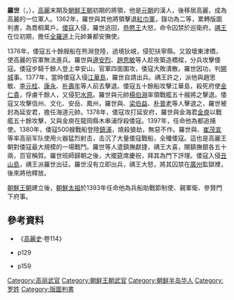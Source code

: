 '''羅世'''（{{lang-ko|나세}}，{{bd|1319年||1397年}}），[[高麗|高麗]]末期及[[朝鮮王朝|朝鮮王朝]]初期的將領，他是[[元朝|元朝]]的漢人，後移居高麗，成為高麗的一位軍人。1362年，羅世與其他將領擊退[[紅巾軍|紅巾軍]]，錄功為二等，累轉版圖判書，為喬桐萬戶。[[倭寇|倭寇]]入侵，羅世逃回，[[高麗恭愍王|恭愍王]]大怒，命令囚禁於巡衛府。[[高麗禑王|禑王]]在位初期，擔任[[全羅道|全羅道]]上元帥兼都安撫使。

1376年，倭寇五十餘艘船在熊淵登陸，過境狄峴，侵犯扶寧縣。又毀壞東津橋，使高麗的官軍無法進兵。羅世與[[邊安烈|邊安烈]]、[[趙思敏|趙思敏]]等人趁夜築造橋樑，分兵攻擊倭寇。倭寇步騎千餘人登上幸安山，官軍四面圍攻，倭寇大敗潰散。羅世因功，判[[開城|開城]]事。1377年，當時倭寇入侵[[江華島|江華島]]，羅世自請出兵。禑王許之，派他與趙思敏、[[李元桂|李元桂]]、[[康永|康永]]、[[朴壽年|朴壽年]]等人前去擊退。倭寇五十餘船攻擊江華島，殺死府使[[金仁貴|金仁貴]]，俘虜千餘人，又侵犯[[水原|水原]]。羅世與元帥[[楊伯淵|楊伯淵]]率領戰艦五十艘將之擊退。倭寇又攻擊信州、文化、安岳、鳳州，羅世與{{link-ko|沈德符 (高麗)|심덕부|沈德符}}、[[梁伯益|梁伯益]]、[[朴普老|朴普老]]等人擊退之，羅世被封為延安君，擔任海道元帥。1378年，倭寇攻打延安府，羅世與金海君[[金庾|金庾]]以戰艦五十餘攻擊，又與金庾在龍岡縣木串浦俘殺倭寇。1397年，任命他為都追捕使。1380年，倭寇500艘戰船登陸[[鎮浦|鎮浦]]，燒殺搶劫，無惡不作。羅世與{{link-ko|沈德符 (高麗)|심덕부|沈德符}}、[[崔茂宣|崔茂宣]]等率高丽军队使用火器猛烈射击，击沉了大量倭寇戰船，全殲倭寇。這也是高麗王朝對倭寇最大規模的一場戰鬥。羅世等人遣鎮撫獻捷，禑王大喜，賜鎮撫銀各五十兩，百官稱賀。羅世班師歸朝之後，大擺筵席慶祝，拜其為門下評理。倭寇入侵[[丑山島|丑山島]]，禑王派羅世出征。羅世沒有立即出兵，禑王大怒，將其囚禁在[[廣州市_(京畿道)|廣州]]監獄裡，後來將他釋放。

[[朝鮮王朝|朝鮮王朝]]建立後，[[朝鮮太祖|朝鮮太祖]]於1393年任命他為兵船助戰節制使、親軍衛、參贊門下府事。

==參考資料==
*《[[高麗史|高麗史]]·卷114》
*{{Cite book|author=[[近藤浩一|近藤浩一]]|date=2014-03|title=東アジア海域と倭寇 ―9世紀末の新羅海賊との比較史的考察を通して―|publisher=[[京都産業大学|京都産業大学]]論集人文科学系列 （47）|url=https://ksurep.kyoto-su.ac.jp/dspace/bitstream/10965/1090/1/AHSUSK_HS_47_123.pdf|ref={{Harvid|近藤浩一|2014}}|access-date=2016-11-09|archive-date=2016-11-10|archive-url=https://web.archive.org/web/20161110043951/https://ksurep.kyoto-su.ac.jp/dspace/bitstream/10965/1090/1/AHSUSK_HS_47_123.pdf|dead-url=yes}}p129
*{{Cite book|author=[[潘吉星|潘吉星]]|date=1993-01|title=中外科學之交流|publisher=[[香港中文大学|香港中文大学]]出版社|url=https://books.google.co.jp/books?id=iCysUZmwK2UC&pg=PA159&lpg=PA159#v=onepage&q&f=false|ISBN=978-962-201-548-7|ref={{Harvid|潘吉星|1993}}|access-date=2016-11-09|archive-date=2021-03-15|archive-url=https://web.archive.org/web/20210315134101/https://books.google.co.jp/books?id=iCysUZmwK2UC&pg=PA159&lpg=PA159#v=onepage&q&f=false|dead-url=no}}p159

[[Category:高丽武官|Category:高丽武官]]
[[Category:朝鲜王朝武官|Category:朝鲜王朝武官]]
[[Category:朝鲜半岛华人|Category:朝鲜半岛华人]]
[[Category:罗姓|Category:罗姓]]
[[Category:版圖判書|Category:版圖判書]]